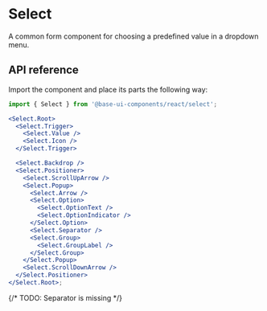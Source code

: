 # Select

<Subtitle>A common form component for choosing a predefined value in a dropdown menu.</Subtitle>
<Meta
  name="description"
  content="A high-quality, unstyled React select component that allows you for choosing a predefined value in a dropdown menu."
/>

<Demo path="./demos/hero" />

## API reference

Import the component and place its parts the following way:

```jsx title="Anatomy"
import { Select } from '@base-ui-components/react/select';

<Select.Root>
  <Select.Trigger>
    <Select.Value />
    <Select.Icon />
  </Select.Trigger>

  <Select.Backdrop />
  <Select.Positioner>
    <Select.ScrollUpArrow />
    <Select.Popup>
      <Select.Arrow />
      <Select.Option>
        <Select.OptionText />
        <Select.OptionIndicator />
      </Select.Option>
      <Select.Separator />
      <Select.Group>
        <Select.GroupLabel />
      </Select.Group>
    </Select.Popup>
    <Select.ScrollDownArrow />
  </Select.Positioner>
</Select.Root>;
```

<Reference
  component="Select"
  parts="Root, Trigger, Value, Icon, Backdrop, Positioner, Popup, Arrow, Option, OptionText, OptionIndicator, Group, GroupLabel, ScrollUpArrow, ScrollDownArrow"
/>

{/* TODO: Separator is missing */}
